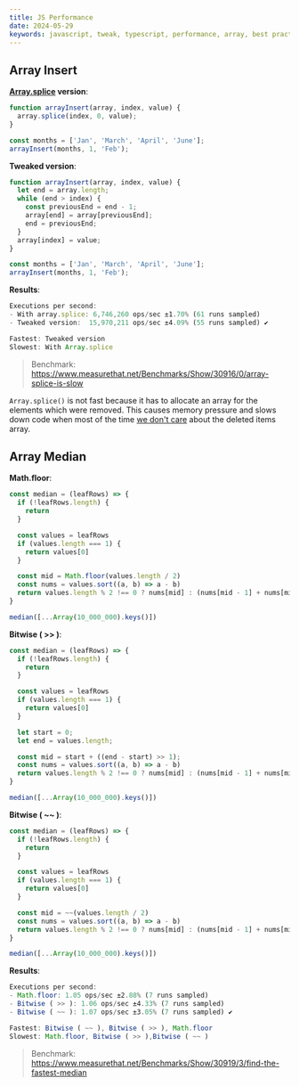 ```yaml
---
title: JS Performance
date: 2024-05-29
keywords: javascript, tweak, typescript, performance, array, best practices, bitwise
---
```


## Array Insert

**[Array.splice](https://developer.mozilla.org/en-US/docs/Web/JavaScript/Reference/Global_Objects/Array/splice?retiredLocale=id) version**:

```js
function arrayInsert(array, index, value) {
  array.splice(index, 0, value);
}

const months = ['Jan', 'March', 'April', 'June'];
arrayInsert(months, 1, 'Feb');
```

**Tweaked version**:

```js
function arrayInsert(array, index, value) {
  let end = array.length;
  while (end > index) {
    const previousEnd = end - 1;
    array[end] = array[previousEnd];
    end = previousEnd;
  }
  array[index] = value;
}

const months = ['Jan', 'March', 'April', 'June'];
arrayInsert(months, 1, 'Feb');
```

**Results**:
```js
Executions per second:
- With array.splice: 6,746,260 ops/sec ±1.70% (61 runs sampled)
- Tweaked version:	15,970,211 ops/sec ±4.09% (55 runs sampled) ✔

Fastest: Tweaked version
Slowest: With Array.splice
```

> Benchmark: https://www.measurethat.net/Benchmarks/Show/30916/0/array-splice-is-slow

`Array.splice()` is not fast because it has to allocate an array for the elements which were removed. This causes memory pressure and slows down code when most of the time [we don't care](https://github.com/angular/angular/blob/80f472f9f4c09af33f41f7e8dd656eff0b74d03f/packages/core/src/util/array_utils.ts#L109) about the deleted items array.


## Array Median

**Math.floor**:

```js
const median = (leafRows) => {
  if (!leafRows.length) {
    return
  }

  const values = leafRows
  if (values.length === 1) {
    return values[0]
  }

  const mid = Math.floor(values.length / 2)
  const nums = values.sort((a, b) => a - b)
  return values.length % 2 !== 0 ? nums[mid] : (nums[mid - 1] + nums[mid]) / 2
}

median([...Array(10_000_000).keys()])
```

**Bitwise ( >> )**:
```js
const median = (leafRows) => {
  if (!leafRows.length) {
    return
  }

  const values = leafRows
  if (values.length === 1) {
    return values[0]
  }

  let start = 0;
  let end = values.length;

  const mid = start + ((end - start) >> 1);
  const nums = values.sort((a, b) => a - b)
  return values.length % 2 !== 0 ? nums[mid] : (nums[mid - 1] + nums[mid]) / 2
}

median([...Array(10_000_000).keys()])
```

**Bitwise ( ~~ )**:
```js
const median = (leafRows) => {
  if (!leafRows.length) {
    return
  }

  const values = leafRows
  if (values.length === 1) {
    return values[0]
  }

  const mid = ~~(values.length / 2)
  const nums = values.sort((a, b) => a - b)
  return values.length % 2 !== 0 ? nums[mid] : (nums[mid - 1] + nums[mid]) / 2
}

median([...Array(10_000_000).keys()])
```

**Results**:
```js
Executions per second:
- Math.floor: 1.05 ops/sec ±2.88% (7 runs sampled)
- Bitwise ( >> ): 1.06 ops/sec ±4.33% (7 runs sampled)
- Bitwise ( ~~ ): 1.07 ops/sec ±3.05% (7 runs sampled) ✔

Fastest: Bitwise ( ~~ ), Bitwise ( >> ), Math.floor
Slowest: Math.floor, Bitwise ( >> ),Bitwise ( ~~ )
```

> Benchmark: https://www.measurethat.net/Benchmarks/Show/30919/3/find-the-fastest-median
